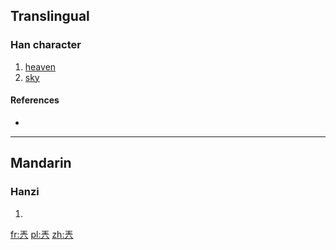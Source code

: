 ==Translingual==

===Han character===
{{Han char|rn=12|rad=八|as=04|sn=6|four=|canj=MGC,XMGC|ids=⿱王八}}

# [[heaven]]
# [[sky]]

====References====
* {{Han ref|kx=0127.090|dkj=01461|dj=0284.030|hdz=10242.050|uh=5172|ud=20850}}

----

==Mandarin==

===Hanzi===
{{cmn-hanzi|pin=[[tiān]] ([[tian1]]), [[wān]] ([[wan1]])|wg=t'ien<sup>1</sup>, wan<sup>1</sup>}}

# {{defn|lang=cmn|sort=八04}}

[[fr:兲]]
[[pl:兲]]
[[zh:兲]]